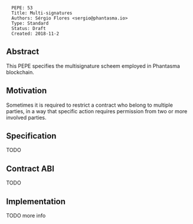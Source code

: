 <pre>
  PEPE: 53
  Title: Multi-signatures
  Authors: Sérgio Flores <sergio@phantasma.io>
  Type: Standard
  Status: Draft
  Created: 2018-11-2
</pre>

==Abstract==

This PEPE specifies the multisignature scheem employed in Phantasma blockchain.

==Motivation==

Sometimes it is required to restrict a contract who belong to multiple parties, in a way that specific action requires permission from two or more involved parties.

==Specification==

TODO

==Contract ABI==

TODO 

==Implementation==

TODO more info


